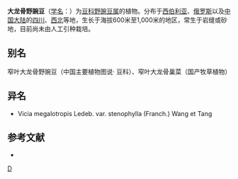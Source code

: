 {{Speciesbox
| genus = Vicia
| species = megalotropis
| authority = Ledeb.
}}

'''大龙骨野豌豆'''（[[学名|学名]]：{{lang|la|''Vicia megalotropis''}}）为[[豆科|豆科]][[野豌豆属|野豌豆属]]的植物。分布于[[西伯利亚|西伯利亚]]、[[俄罗斯|俄罗斯]]以及[[中国大陆|中国大陆]]的[[四川|四川]]、[[西北|西北]]等地，生长于海拔600米至1,000米的地区，常生于岩缝或砂地，目前尚未由人工引种栽培。

== 别名 ==
窄叶大龙骨野豌豆（中国主要植物图说· 豆科）、窄叶大龙骨巢菜（国产牧草植物）

== 异名 ==
* Vicia megalotropis Ledeb. var. stenophylla (Franch.) Wang et Tang

== 参考文献 ==
<div class="references-small">
* {{cite web| url =http://www.bioinfo.cn/db05/KmzwSpecies.php?action=view&id=16699| title =大龙骨野豌豆| work =《中国高等植物数据库全库》| publisher =中国科学院微生物研究所| author =昆明植物研究所| accessdate =2009-02-25| deadurl =yes| archiveurl =https://web.archive.org/web/20160305060105/http://www.bioinfo.cn/db05/KmzwSpecies.php?action=view&id=16699| archivedate =2016-03-05}}
</div>
{{Taxonbar|from=Q10938771}}

[[Category:野豌豆属|D]]